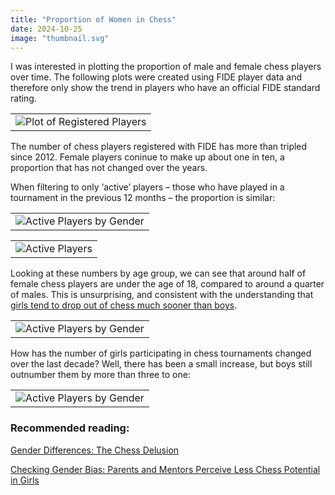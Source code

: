 ```yaml
---
title: "Proportion of Women in Chess"
date: 2024-10-25
image: "thumbnail.svg"
---
```


I was interested in plotting the proportion of male and female chess players over time. The following plots were created using FIDE player data and therefore only show the trend in players who have an official FIDE standard rating.

|                                                |
|:----------------------------------------------:|
| ![Plot of Registered Players](totals_plot.png) |

The number of chess players registered with FIDE has more than tripled since 2012. Female players coninue to make up about one in ten, a proportion that has not changed over the years.

When filtering to only 'active' players -- those who have played in a tournament in the previous 12 months -- the proportion is similar:

|                                                     |
|:---------------------------------------------------:|
| ![Active Players by Gender](totals_active_plot.png) |

|                                    |
|:----------------------------------:|
| ![Active Players](active_plot.png) |

Looking at these numbers by age group, we can see that around half of female chess players are under the age of 18, compared to around a quarter of males. This is unsurprising, and consistent with the understanding that [girls tend to drop out of chess much sooner than boys](https://www.fide.com/docs/presentations/2022%20FIDE%20Exchange%20Forum%20-%20Smerdon.pdf).

|                                                      |
|:----------------------------------------------------:|
| ![Active Players by Gender](proportion_plots_mf.png) |

How has the number of girls participating in chess tournaments changed over the last decade? Well, there has been a small increase, but boys still outnumber them by more than three to one:

|                                                 |
|:-----------------------------------------------:|
| ![Active Players by Gender](under_18_plots.png) |

### Recommended reading:

[Gender Differences: The Chess Delusion](https://www.journalofexpertise.org/articles/volume6_issue1/JoE_6_1_Chassy.pdf)

[Checking Gender Bias: Parents and Mentors Perceive Less Chess Potential in Girls](https://www.cns.nyu.edu/malab/static/files/publications/2023_Arnold_Bailey_Ma_Shahade_Cimpian.pdf)
